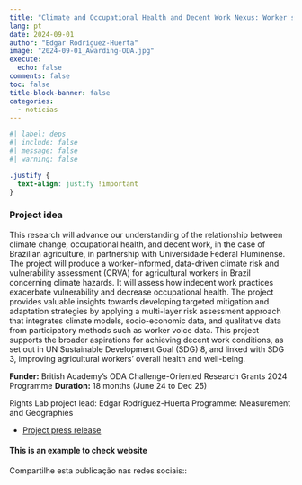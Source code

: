 ```yaml
---
title: "Climate and Occupational Health and Decent Work Nexus: Worker's Vulnerabilities"
lang: pt
date: 2024-09-01
author: "Edgar Rodríguez-Huerta"
image: "2024-09-01_Awarding-ODA.jpg"
execute:
  echo: false
comments: false
toc: false
title-block-banner: false
categories:
  - notícias
---
```


```r
#| label: deps
#| include: false
#| message: false
#| warning: false

```

```css
.justify {
  text-align: justify !important
}
```

::: justify
### Project idea

This research will advance our understanding of the relationship between climate change, occupational health, and decent work, in the case of Brazilian agriculture, in partnership with Universidade Federal Fluminense. The project will produce a worker-informed, data-driven climate risk and vulnerability assessment (CRVA) for agricultural workers in Brazil concerning climate hazards. It will assess how indecent work practices exacerbate vulnerability and decrease occupational health. The project provides valuable insights towards developing targeted mitigation and adaptation strategies by applying a multi-layer risk assessment approach that integrates climate models, socio-economic data, and qualitative data from participatory methods such as worker voice data. This project supports the broader aspirations for achieving decent work conditions, as set out in UN Sustainable Development Goal (SDG) 8, and linked with SDG 3, improving agricultural workers' overall health and well-being.

**Funder:** British Academy’s ODA Challenge-Oriented Research Grants 2024 Programme **Duration:** 18 months (June 24 to Dec 25)

Rights Lab project lead: Edgar Rodríguez-Huerta Programme: Measurement and Geographies

-   [Project press release](https://www.nottingham.ac.uk/research/beacons-of-excellence/rights-lab/research-projects/climateandoccupationalhealthanddecentworknexus.aspx)

#### This is an example to check website
:::

Compartilhe esta publicação nas redes sociais::
```{=html}
<!-- AddToAny BEGIN -->
<div class="a2a_kit a2a_kit_size_32 a2a_default_style" data-a2a-icon-color="#FFDC02,black">

<a class="a2a_button_email a2a_counter"></a>
<a class="a2a_button_copy_link a2a_counter"></a>
<a class="a2a_button_linkedin a2a_counter"></a>
<a class="a2a_button_facebook a2a_counter"></a>
<a class="a2a_button_bluesky a2a_counter"></a>
<a class="a2a_button_x a2a_counter"></a>
<a class="a2a_button_threads a2a_counter"></a>
<a class="a2a_button_mastodon a2a_counter"></a>
<a class="a2a_button_whatsapp a2a_counter"></a>
<a class="a2a_dd a2a_counter" href="https://www.addtoany.com/share"></a>
</div>
<script async src="https://static.addtoany.com/menu/page.js"></script>
<!-- AddToAny END -->
```